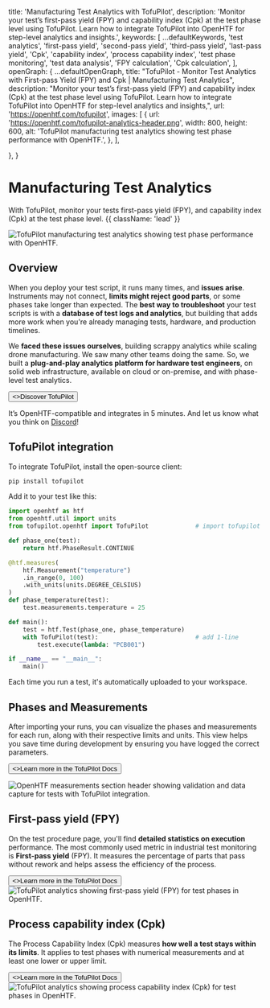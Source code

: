 
  title: 'Manufacturing Test Analytics with TofuPilot',
  description:
    'Monitor your test’s first-pass yield (FPY) and capability index (Cpk) at the test phase level using TofuPilot. Learn how to integrate TofuPilot into OpenHTF for step-level analytics and insights.',
  keywords: [
    ...defaultKeywords,
    'test analytics',
    'first-pass yield',
    'second-pass yield',
    'third-pass yield',
    'last-pass yield',
    'Cpk',
    'capability index',
    'process capability index',
    'test phase monitoring',
    'test data analysis',
    'FPY calculation',
    'Cpk calculation',
  ],
  openGraph: {
    ...defaultOpenGraph,
    title: "TofuPilot - Monitor Test Analytics with First-pass Yield (FPY) and Cpk | Manufacturing Test Analytics",
    description: "Monitor your test’s first-pass yield (FPY) and capability index (Cpk) at the test phase level using TofuPilot. Learn how to integrate TofuPilot into OpenHTF for step-level analytics and insights,",
    url: 'https://openhtf.com/tofupilot',
    images: [
      {
        url: 'https://openhtf.com/tofupilot-analytics-header.png',
        width: 800,
        height: 600,
        alt: 'TofuPilot manufacturing test analytics showing test phase performance with OpenHTF.',
      },
    ],

},
}

# Manufacturing Test Analytics

With TofuPilot, monitor your tests first-pass yield (FPY), and capability index (Cpk) at the test phase level. {{ className: 'lead' }}

<Image
  src="/tofupilot-analytics-header.png"
  alt="TofuPilot manufacturing test analytics showing test phase performance with OpenHTF."
/>

## Overview

When you deploy your test script, it runs many times, and **issues arise**. Instruments may not connect, **limits might reject good parts**, or some phases take longer than expected. The **best way to troubleshoot** your test scripts is with a **database of test logs and analytics**, but building that adds more work when you're already managing tests, hardware, and production timelines.

We **faced these issues ourselves**, building scrappy analytics while scaling drone manufacturing. We saw many other teams doing the same. So, we built <TofuPilotLink utmMedium="" /> a **plug-and-play analytics platform for hardware test engineers**, on solid web infrastructure, available on cloud or on-premise, and with phase-level test analytics.

<Button href="https://tofupilot.com/" arrow="right">
  <>Discover TofuPilot</>
</Button>

It’s OpenHTF-compatible and integrates in 5 minutes. And let us know what you think on [Discord](https://discord.gg/HzkYUWg9PK)!

## TofuPilot integration

To integrate TofuPilot, install the open-source client:

```sh
pip install tofupilot
```

Add it to your test like this:

```python {{ title: 'main.py' }}
import openhtf as htf
from openhtf.util import units
from tofupilot.openhtf import TofuPilot             # import tofupilot

def phase_one(test):
    return htf.PhaseResult.CONTINUE

@htf.measures(
    htf.Measurement("temperature")
    .in_range(0, 100)
    .with_units(units.DEGREE_CELSIUS)
)
def phase_temperature(test):
    test.measurements.temperature = 25

def main():
    test = htf.Test(phase_one, phase_temperature)
    with TofuPilot(test):                           # add 1-line
        test.execute(lambda: "PCB001")

if __name__ == "__main__":
    main()
```

Each time you run a test, it's automatically uploaded to your workspace.

## Phases and Measurements

After importing your runs, you can visualize the phases and measurements for each run, along with their respective limits and units. This view helps you save time during development by ensuring you have logged the correct parameters.

<Button href="https://tofupilot.com/docs/phases" variant="text" arrow="right">
  <>Learn more in the TofuPilot Docs</>
</Button>

<Image
  src="/tofupilot-measurements-page-run.png"
  alt="OpenHTF measurements section header showing validation and data capture for tests with TofuPilot integration."
/>

## First-pass yield (FPY)

On the test procedure page, you'll find **detailed statistics on execution** performance. The most commonly used metric in industrial test monitoring is **First-pass yield** (FPY). It measures the percentage of parts that pass without rework and helps assess the efficiency of the process.

<Button href="https://www.tofupilot.com/docs/analytics" variant="text" arrow="right">
  <>Learn more in the TofuPilot Docs</>
</Button>
<Image
  src="/tofupilot-analytics-yield.png"
  alt="TofuPilot analytics showing first-pass yield (FPY) for test phases in OpenHTF."
/>

## Process capability index (Cpk)

The Process Capability Index (Cpk) measures **how well a test stays within its limits**. It applies to test phases with numerical measurements and at least one lower or upper limit.

<Button href="https://www.tofupilot.com/docs/analytics" variant="text" arrow="right">
  <>Learn more in the TofuPilot Docs</>
</Button>
<Image
  src="/tofupilot-analytics-cpk.png"
  alt="TofuPilot analytics showing process capability index (Cpk) for test phases in OpenHTF."
/>
